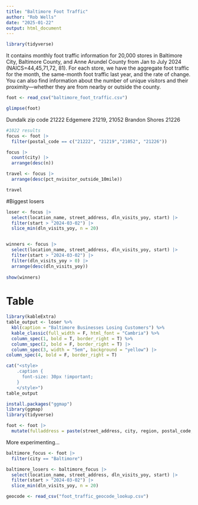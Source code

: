 ```yaml
---
title: "Baltimore Foot Traffic"
author: "Rob Wells"
date: "2025-01-22"
output: html_document
---
```


```r
library(tidyverse)
```

It contains monthly foot traffic information for 20,000 stores in Baltimore City, Baltimore County, and Anne Arundel County from Jan to July 2024 (NAICS=44,45,71,72, 81). For each store, we have the aggregate foot traffic for the month, the same-month foot traffic last year, and the rate of change. You can also find information about the number of unique visitors and their proximity—whether they are from nearby or outside the county.

```r
foot <- read_csv("baltimore_foot_traffic.csv")
```

```r
glimpse(foot)
```

Dundalk zip code 21222 Edgemere 21219, 21052 Brandon Shores 21226

```r
#1022 results
focus <- foot |> 
  filter(postal_code == c("21222", "21219","21052", "21226"))

focus |> 
  count(city) |> 
  arrange(desc(n))

travel <- focus |> 
  arrange(desc(pct_nvisitor_outside_10mile))

travel
```

#Biggest losers

```r
loser <- focus |> 
  select(location_name, street_address, dln_visits_yoy, start) |> 
  filter(start > "2024-03-02") |> 
  slice_min(dln_visits_yoy, n = 20)


winners <- focus |>
  select(location_name, street_address, dln_visits_yoy, start) |> 
  filter(start > "2024-03-02") |> 
  filter(dln_visits_yoy > 0) |>
  arrange(desc(dln_visits_yoy))
  
show(winners)
```

# Table

```r
library(kableExtra)
table_output <- loser %>%
  kbl(caption = "Baltimore Businesses Losing Customers") %>%
  kable_classic(full_width = F, html_font = "Cambria") %>%
  column_spec(1, bold = T, border_right = T) %>%
  column_spec(2, bold = F, border_right = T) |> 
  column_spec(3, width = "5em", background = "yellow") |> 
column_spec(4, bold = F, border_right = T) 

cat("<style>
    .caption {
      font-size: 30px !important;
    }
    </style>")
table_output


```

```r
install.packages("ggmap")
library(ggmap)
library(tidyverse)

foot <- foot |>
  mutate(fulladdress = paste(street_address, city, region, postal_code, sep=","))
```

More experimenting...

```r
baltimore_focus <- foot |>
  filter(city == "Baltimore")

baltimore_losers <- baltimore_focus |>
  select(location_name, street_address, dln_visits_yoy, start) |> 
  filter(start > "2024-03-02") |> 
  slice_min(dln_visits_yoy, n = 20)
```

```r
geocode <- read_csv("foot_traffic_geocode_lookup.csv")
```

```r

```
